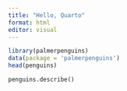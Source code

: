 ```yaml
---
title: "Hello, Quarto"
format: html
editor: visual
---
```


```r
library(palmerpenguins)
data(package = 'palmerpenguins')
head(penguins)
```
```python
penguins.describe()
```